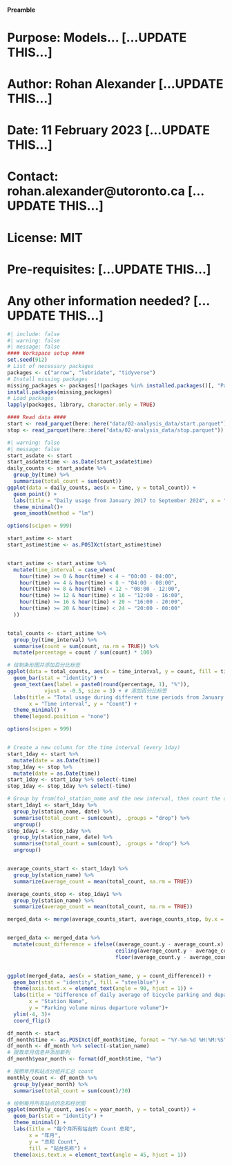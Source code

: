 #### Preamble ####
# Purpose: Models... [...UPDATE THIS...]
# Author: Rohan Alexander [...UPDATE THIS...]
# Date: 11 February 2023 [...UPDATE THIS...]
# Contact: rohan.alexander@utoronto.ca [...UPDATE THIS...]
# License: MIT
# Pre-requisites: [...UPDATE THIS...]
# Any other information needed? [...UPDATE THIS...]


```r
#| include: false
#| warning: false
#| message: false
#### Workspace setup ####
set.seed(912)
# List of necessary packages
packages <- c("arrow", "lubridate", "tidyverse")
# Install missing packages
missing_packages <- packages[!(packages %in% installed.packages()[, "Package"])]
install.packages(missing_packages)
# Load packages
lapply(packages, library, character.only = TRUE)

#### Read data ####
start <- read_parquet(here::here("data/02-analysis_data/start.parquet"))
stop <- read_parquet(here::here("data/02-analysis_data/stop.parquet"))
```

```r
#| warning: false
#| message: false
start_asdate <- start 
start_asdate$time <- as.Date(start_asdate$time)
daily_counts <- start_asdate %>%
  group_by(time) %>%
  summarise(total_count = sum(count))
ggplot(data = daily_counts, aes(x = time, y = total_count)) +
  geom_point() +
  labs(title = "Daily usage from January 2017 to September 2024", x = "Time", y = "Count") +
  theme_minimal()+  
  geom_smooth(method = "lm")  
```

```r
options(scipen = 999)

start_astime <- start 
start_astime$time <- as.POSIXct(start_astime$time)


start_astime <- start_astime %>%
  mutate(time_interval = case_when(
    hour(time) >= 0 & hour(time) < 4 ~ "00:00 - 04:00",
    hour(time) >= 4 & hour(time) < 8 ~ "04:00 - 08:00",
    hour(time) >= 8 & hour(time) < 12 ~ "08:00 - 12:00",
    hour(time) >= 12 & hour(time) < 16 ~ "12:00 - 16:00",
    hour(time) >= 16 & hour(time) < 20 ~ "16:00 - 20:00",
    hour(time) >= 20 & hour(time) < 24 ~ "20:00 - 00:00"
  ))


total_counts <- start_astime %>%
  group_by(time_interval) %>%
  summarise(count = sum(count, na.rm = TRUE)) %>%
  mutate(percentage = count / sum(count) * 100)

# 绘制条形图并添加百分比标签
ggplot(data = total_counts, aes(x = time_interval, y = count, fill = time_interval)) +
  geom_bar(stat = "identity") +
  geom_text(aes(label = paste0(round(percentage, 1), "%")), 
            vjust = -0.5, size = 3) + # 添加百分比标签
  labs(title = "Total usage during different time periods from January 2017 to September 2024", 
       x = "Time interval", y = "Count") +
  theme_minimal() +
  theme(legend.position = "none")
```
```r
options(scipen = 999)


# Create a new column for the time interval (every 1day)
start_1day <- start %>%
  mutate(date = as.Date(time))
stop_1day <- stop %>%
  mutate(date = as.Date(time))
start_1day <- start_1day %>% select(-time)
stop_1day <- stop_1day %>% select(-time)

# Group by from(to)_station_name and the new interval, then count the occurrences
start_1day1 <- start_1day %>%
  group_by(station_name, date) %>%
  summarise(total_count = sum(count), .groups = "drop") %>%
  ungroup()
stop_1day1 <- stop_1day %>%
  group_by(station_name, date) %>%
  summarise(total_count = sum(count), .groups = "drop") %>%
  ungroup()


average_counts_start <- start_1day1 %>%
  group_by(station_name) %>%
  summarize(average_count = mean(total_count, na.rm = TRUE))

average_counts_stop <- stop_1day1 %>%
  group_by(station_name) %>%
  summarize(average_count = mean(total_count, na.rm = TRUE))

merged_data <- merge(average_counts_start, average_counts_stop, by.x = "station_name", by.y = "station_name", all = TRUE)


merged_data <- merged_data %>%
  mutate(count_difference = ifelse((average_count.y - average_count.x) >= 0, 
                                   ceiling(average_count.y - average_count.x), 
                                   floor(average_count.y - average_count.x)))


ggplot(merged_data, aes(x = station_name, y = count_difference)) +
  geom_bar(stat = "identity", fill = "steelblue") +
  theme(axis.text.x = element_text(angle = 90, hjust = 1)) +
  labs(title = "Difference of daily average of bicycle parking and departure volumes for each station",
       x = "Station Name",
       y = "Parking volume minus departure volume")+
  ylim(-4, 3)+
  coord_flip()
```
```r
df_month <- start
df_month$time <- as.POSIXct(df_month$time, format = "%Y-%m-%d %H:%M:%S")
df_month <- df_month %>% select(-station_name)
# 提取年月信息并添加新列
df_month$year_month <- format(df_month$time, "%m")

# 按照年月和站点分组并汇总 count
monthly_count <- df_month %>%
  group_by(year_month) %>%
  summarise(total_count = sum(count)/30)

# 绘制每月所有站点的总和柱状图
ggplot(monthly_count, aes(x = year_month, y = total_count)) +
  geom_bar(stat = "identity") +
  theme_minimal() +
  labs(title = "每个月所有站台的 Count 总和",
       x = "年月",
       y = "总和 Count",
       fill = "站台名称") +
  theme(axis.text.x = element_text(angle = 45, hjust = 1))

```

